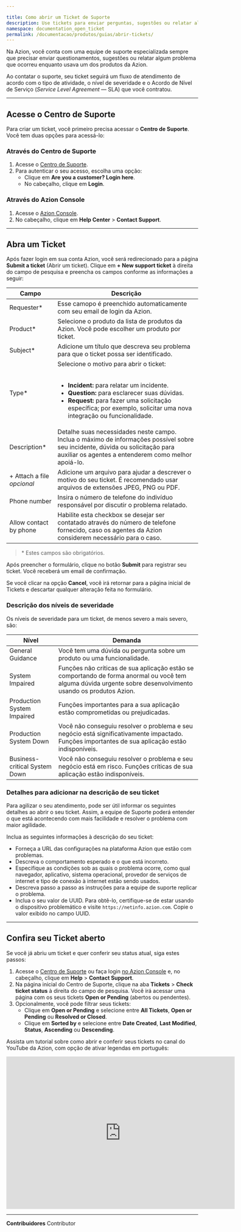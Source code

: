 ```yaml
---

title: Como abrir um Ticket de Suporte
description: Use tickets para enviar perguntas, sugestões ou relatar algum problema que tenha ocorrido na utilização dos produtos da Azion.
namespace: documentation_open_ticket
permalink: /documentacao/produtos/guias/abrir-tickets/
---
```


Na Azion, você conta com uma equipe de suporte especializada sempre que precisar enviar questionamentos, sugestões ou relatar algum problema que ocorreu enquanto usava um dos produtos da Azion.

Ao contatar o suporte, seu ticket seguirá um fluxo de atendimento de acordo com o tipo de atividade, o nível de severidade e o Acordo de Nível de Serviço (*Service Level Agreement* — SLA) que você contratou.

---

## Acesse o Centro de Suporte

Para criar um ticket, você primeiro precisa acessar o **Centro de Suporte**. Você tem duas opções para acessá-lo:

### Através do Centro de Suporte

1. Acesse o [Centro de Suporte](https://tickets.azion.com/).
2. Para autenticar o seu acesso, escolha uma opção:
   - Clique em **Are you a customer? Login here**.
   - No cabeçalho, clique em **Login**.

### Através do Azion Console

1. Acesse o [Azion Console](https://console.azion.com/).
2. No cabeçalho, clique em **Help Center** > **Contact⁠ Support**.

---

## Abra um Ticket

Após fazer login em sua conta Azion, você será redirecionado para a página **Submit a ticket** (Abrir um ticket). Clique em **+ New support ticket** à direita do campo de pesquisa e preencha os campos conforme as informações a seguir:

| Campo | Descrição |
| --- | --- |
| Requester* | Esse camopo é preenchido automaticamente com seu email de login da Azion. |
| Product* | Selecione o produto da lista de produtos da Azion. Você pode escolher um produto por ticket. |
| Subject* | Adicione um título que descreva seu problema para que o ticket possa ser identificado. |
| Type* | Selecione o motivo para abrir o ticket:<br /><br /><ul><li>**Incident:** para relatar um incidente.</li><li>**Question:** para esclarecer suas dúvidas.</li><li>**Request:** para fazer uma solicitação específica; por exemplo, solicitar uma nova integração ou funcionalidade.</li></ul> |
| Description* | Detalhe suas necessidades neste campo. Inclua o máximo de informações possível sobre seu incidente, dúvida ou solicitação para auxiliar os agentes a entenderem como melhor apoiá-lo. |
| + Attach a file<br /> *opcional* | Adicione um arquivo para ajudar a descrever o motivo do seu ticket. É recomendado usar arquivos de extensões JPEG, PNG ou PDF. |
| Phone number | Insira o número de telefone do indivíduo responsável por discutir o problema relatado. |
| Allow contact by phone | Habilite esta checkbox se desejar ser contatado através do número de telefone fornecido, caso os agentes da Azion considerem necessário para o caso. |

> \* Estes campos são obrigatórios.

Após preencher o formulário, clique no botão **Submit** para registrar seu ticket. Você receberá um email de confirmação.

Se você clicar na opção **Cancel**, você irá retornar para a página inicial de Tickets e descartar qualquer alteração feita no formulário.

### Descrição dos níveis de severidade

Os níveis de severidade para um ticket, de menos severo a mais severo, são:

| Nível | Demanda |
|-------|---------|
| General Guidance | Você tem uma dúvida ou pergunta sobre um produto ou uma funcionalidade. |
| System Impaired | Funções não críticas de sua aplicação estão se comportando de forma anormal ou você tem alguma dúvida urgente sobre desenvolvimento usando os produtos Azion. |
| Production System Impaired | Funções importantes para a sua aplicação estão comprometidas ou prejudicadas. |
| Production System Down | Você não conseguiu resolver o problema e seu negócio está significativamente impactado. Funções importantes de sua aplicação estão indisponíveis. |
| Business-critical System Down | Você não conseguiu resolver o problema e seu negócio está em risco. Funções críticas de sua aplicação estão indisponíveis. |

### Detalhes para adicionar na descrição de seu ticket

Para agilizar o seu atendimento, pode ser útil informar os seguintes detalhes ao abrir o seu ticket. Assim, a equipe de Suporte poderá entender o que está acontecendo com mais facilidade e resolver o problema com maior agilidade.

Inclua as seguintes informações à descrição do seu ticket:

- Forneça a URL das configurações na plataforma Azion que estão com problemas.
- Descreva o comportamento esperado e o que está incorreto.
- Especifique as condições sob as quais o problema ocorre, como qual navegador, aplicativo, sistema operacional, provedor de serviços de internet e tipo de conexão à internet estão sendo usados.
- Descreva passo a passo as instruções para a equipe de suporte replicar o problema.
- Inclua o seu valor de UUID. Para obtê-lo, certifique-se de estar usando o dispositivo problemático e visite `https://netinfo.azion.com`. Copie o valor exibido no campo UUID.

---

## Confira seu⁠ Ticket aberto

Se você já abriu um ticket e quer conferir seu status atual, siga estes passos:

1. Acesse o [Centro de Suporte](https://tickets.azion.com/) ou faça login [no Azion Console](https://console.azion.com/) e, no cabeçalho, clique em **Help** > **Contact Support**.
2. Na página inicial do Centro de Suporte, clique na aba **Tickets** > **Check ticket status** à direita do campo de pesquisa. Você irá acessar uma página com os seus tickets **Open or Pending** (abertos ou pendentes).
3. Opcionalmente, você pode filtrar seus tickets:
   - Clique em **Open or Pending** e selecione entre **All Tickets**, **Open or Pending** ou **Resolved or Closed**.
   - Clique em **Sorted by** e selecione entre **Date Created**, **Last Modified**, **Status**, **Ascending** ou **Descending**.

Assista um tutorial sobre como abrir e conferir seus tickets no canal do YouTube da Azion, com opção de ativar legendas em português:

<iframe
   src="https://www.youtube.com/embed/DDeT-W7S89Y"
   loading="lazy"
   width="600"
   height="400"
   title="Opening a support ticket and checking on open tickets"
   frameborder="0"
   allow="accelerometer; autoplay; clipboard-write; encrypted-media; gyroscope; picture-in-picture; web-share"
   allowfullscreen></iframe>




---


**Contribuidores** <ContributorList>Contributor</ContributorList>
